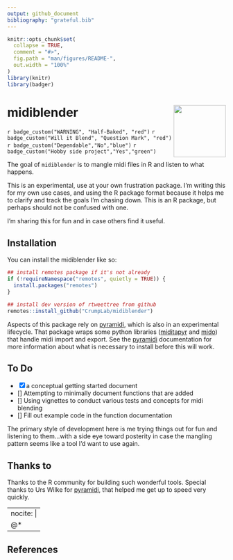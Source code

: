 ```yaml
---
output: github_document
bibliography: "grateful.bib"
---
```


<!-- README.md is generated from README.Rmd. Please edit that file -->

```r
knitr::opts_chunk$set(
  collapse = TRUE,
  comment = "#>",
  fig.path = "man/figures/README-",
  out.width = "100%"
)
library(knitr)
library(badger)
```

# midiblender <img src="man/figures/logo.png" align="right" height="120" alt="" />

<!-- badges: start -->
`r badge_custom("WARNING", "Half-Baked", "red") `
`r badge_custom("Will it Blend", "Question Mark", "red") `
`r badge_custom("Dependable","No","blue")`
`r badge_custom("Hobby side project","Yes","green")`


<!-- badges: end -->

The goal of `midiblender` is to mangle midi files in R and listen to what happens.

This is an experimental, use at your own frustration package. I'm writing this for my own use cases, and using the R package format because it helps me to clarify and track the goals I'm chasing down. This is an R package, but perhaps should not be confused with one.

I'm sharing this for fun and in case others find it useful.

## Installation

You can install the midiblender like so:

``` r
## install remotes package if it's not already
if (!requireNamespace("remotes", quietly = TRUE)) {
  install.packages("remotes")
}

## install dev version of rtweettree from github
remotes::install_github("CrumpLab/midiblender")
```

Aspects of this package rely on [pyramidi](https://urswilke.github.io/pyramidi/), which is also in an experimental lifecycle. That package wraps some python libraries ([miditapyr](https://pypi.org/project/miditapyr/) and [mido](https://mido.readthedocs.io/en/stable/)) that handle midi import and export. See the [pyramidi](https://urswilke.github.io/pyramidi/) documentation for more information about what is necessary to install before this will work.

## To Do

- [x] a conceptual getting started document
- [] Attempting to minimally document functions that are added
- [] Using vignettes to conduct various tests and concepts for midi blending
- [] Fill out example code in the function documentation

The primary style of development here is me trying things out for fun and listening to them...with a side eye toward posterity in case the mangling pattern seems like a tool I'd want to use again.

## Thanks to

Thanks to the R community for building such wonderful tools. Special thanks to Urs Wilke for [pyramidi](https://urswilke.github.io/pyramidi/), that helped me get up to speed very quickly. 

<!--
```r
library(grateful)
pkgs <- scan_packages()
cites <- get_citations(pkgs$pkg,
                       out.dir = getwd(),
                       bib.file = "grateful")
```

-->

---
nocite: |
  @*
---


## References



